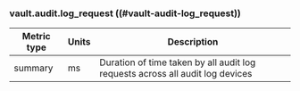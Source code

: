 ### vault.audit.log_request ((#vault-audit-log_request))

Metric type | Units | Description
----------- | ----- | -----------
summary     | ms    | Duration of time taken by all audit log requests across all audit log devices